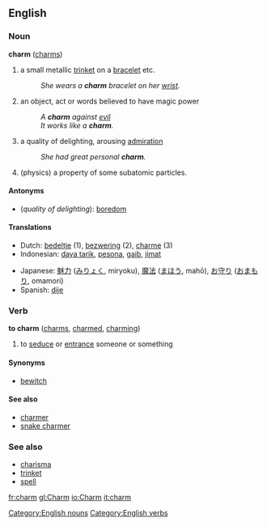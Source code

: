 ==English==
=== Noun ===
'''charm''' ([[charms]])

#a small metallic [[trinket]] on a [[bracelet]] etc.
#:''She wears a '''charm''' bracelet on her [[wrist]].''
#an object, act or words believed to have magic power
#:''A '''charm''' against [[evil]]''
#:''It works like a '''charm'''.''
#a quality of delighting, arousing [[admiration]]
#:''She had great personal '''charm'''.''
#(physics) a property of some subatomic particles.
====Antonyms====
* (''quality of delighting''): [[boredom]]
====Translations====
{{top}}
*Dutch: [[bedeltje]] (1), [[bezwering]] (2), [[charme]] (3)
*Indonesian: [[daya tarik]], [[pesona]], [[gaib]], [[jimat]]
{{mid}}
*Japanese: [[魅力]] ([[みりょく]], miryoku), [[魔法]] ([[まほう]], mahō), [[お守り]] ([[おまもり]], omamori)
*Spanish: [[dije]] {{m}}
{{bottom}}

===Verb===
'''to charm''' ([[charms]], [[charmed]], [[charming]])
# to [[seduce]] or [[entrance]] someone or something

====Synonyms====
*[[bewitch]]

====See also====
*[[charmer]]
*[[snake charmer]]

=== See also ===
*[[charisma]]
*[[trinket]]
*[[spell]]

[[Category:English nouns]]
[[Category:English verbs]]

[[fr:charm]]
[[gl:Charm]]
[[io:Charm]]
[[it:charm]]